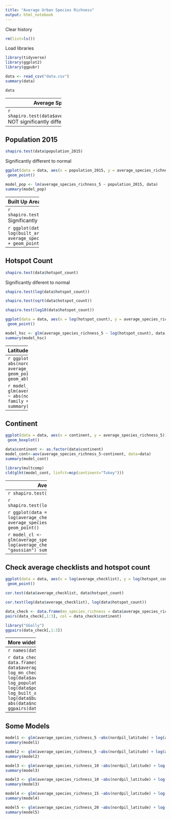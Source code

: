 ```yaml
---
title: "Average Urban Species Richness"
output: html_notebook
---
```


Clear history
```r
rm(list=ls())
```

Load libraries
```r
library(tidyverse)
library(ggplot2)
library(ggpubr)
```

```r
data <- read_csv("data.csv")
summary(data)
```
```r
data
```

------------------------
Average Species Richness
------------------------
```r
shapiro.test(data$average_species_richness_5) 
```
NOT significantly different from normal

---------------
Population 2015
---------------
```r
shapiro.test(data$population_2015) 
```
Significantly different to normal 

```r
ggplot(data = data, aes(x = population_2015, y = average_species_richness_5)) +
 geom_point()
```
```r
model_pop <- lm(average_species_richness_5 ~ population_2015, data)
summary(model_pop)
```

--------------
Built Up Area
--------------
```r
shapiro.test(data$built_area) 
```
Significantly different to normal

```r
ggplot(data = data, aes(x = log(built_area), y = average_species_richness_5)) +
 geom_point()
```
```r
model_ba <- lm(average_species_richness_5 ~ log(built_area), data)
summary(model_ba)
```

-------------
Hotspot Count
-------------
```r
shapiro.test(data$hotspot_count) 
```
Significantly diferent to normal

```r
shapiro.test(log(data$hotspot_count)) 
```

```r
shapiro.test(sqrt(data$hotspot_count)) 
```
```r
shapiro.test(log10(data$hotspot_count)) 
```

```r
ggplot(data = data, aes(x = log(hotspot_count), y = average_species_richness_5)) +
 geom_point()
```
```r
model_hsc <- glm(average_species_richness_5 ~ log(hotspot_count), data, family = "gaussian")
summary(model_hsc)
```


---------
Latitude
---------
```r
ggplot(data = data, aes(x = abs(nordpil_latitude), y = average_species_richness_5)) +
 geom_point() + geom_abline(color="red")
```

```r
model_lat <- glm(average_species_richness_5 ~ abs(nordpil_latitude), data, family = "gaussian")
summary(model_lat)
```

----------
Continent
----------
```r
ggplot(data = data, aes(x = continent, y = average_species_richness_5)) +
 geom_boxplot()
```

```r
data$continent <- as.factor(data$continent)
model_cont<-aov(average_species_richness_5~continent, data=data)
summary(model_cont)
```

```r
library(multcomp)
cld(glht(model_cont, linfct=mcp(continent="Tukey")))
```

------------------
Average checklists
------------------
```r
shapiro.test(data$average_checklist)
```

```r
shapiro.test(log(data$average_checklist))
```
```r
shapiro.test(sqrt(data$average_checklist))
```

```r
ggplot(data = data, aes(x = log(average_checklist), y = average_species_richness_5)) +
 geom_point() 
```

```r
model_cl <- glm(average_species_richness_5 ~ log(average_checklist), data, family = "gaussian")
summary(model_cl)
```

------------------------------------------
Check average checklists and hotspot count
------------------------------------------
```r
ggplot(data = data, aes(x = log(average_checklist), y = log(hotspot_count))) +
 geom_point() 
```

```r
cor.test(data$average_checklist, data$hotspot_count)
```
```r
cor.test(log(data$average_checklist), log(data$hotspot_count))
```

```r
data_check <- data.frame(mn_species_richness = data$average_species_richness_5, log_hotspot_count = log(data$hotspot_count), log_mn_checklist_count = log(data$average_checklist), continent = data$continent)
pairs(data_check[,1:3], col = data_check$continent)
```

```r
library("GGally")  
ggpairs(data_check[,1:3])
```

-------------
More widely
-------------
```r
names(data)
```
```r
data_check2 <- data.frame(mn_species_richness = data$average_species_richness_5, log_mn_checklist_count = log(data$average_checklist), log_population = log(data$population_2015), log_built_area = log(data$built_area), latitute = abs(data$nordpil_latitude))
ggpairs(data_check2)
```



```r
data_check3 <- data.frame(mn_species_richness = data$average_species_richness_10, log_mn_checklist_count = log(data$average_checklist), log_population = log(data$population_2015), log_built_area = log(data$built_area), latitute = abs(data$nordpil_latitude))
ggpairs(data_check3)
```

------------
Some Models
------------
```r
model1 <- glm(average_species_richness_5 ~abs(nordpil_latitude) + log(average_checklist) + log(population_2015), data, family = "gaussian")
summary(model1)
```

```r
model2 <- glm(average_species_richness_5 ~abs(nordpil_latitude) + log(average_checklist), data, family = "gaussian")
summary(model2)
```


```r
model3 <- glm(average_species_richness_10 ~abs(nordpil_latitude) + log(average_checklist) + log(population_2015), data, family = "gaussian")
summary(model3)
```



```r
model3 <- glm(average_species_richness_10 ~abs(nordpil_latitude) + log(average_checklist), data, family = "gaussian")
summary(model3)
```


```r
model4 <- glm(average_species_richness_15 ~abs(nordpil_latitude) + log(average_checklist), data, family = "gaussian")
summary(model4)
```



```r
model5 <- glm(average_species_richness_20 ~abs(nordpil_latitude) + log(average_checklist), data, family = "gaussian")
summary(model5)
```